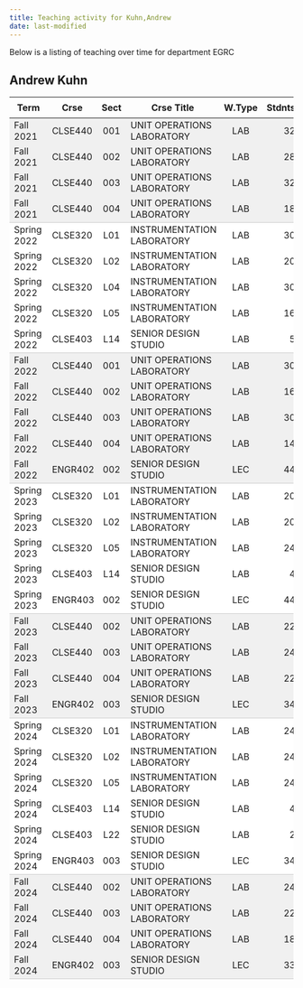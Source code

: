 ```yaml
---
title: Teaching activity for Kuhn,Andrew
date: last-modified
---
```


Below is a listing of teaching over time for department EGRC


## Andrew Kuhn

<style type="text/css">
#T_1b88f table {
  width: 100%;
  border-collapse: collapse;
}
#T_1b88f th {
  text-align: center;
  padding: 8px;
}
#T_1b88f td:nth-child(1) {
  padding-right: 10px;
  text-align: left;
}
#T_1b88f td:nth-child(2) {
  padding-right: 5px;
  text-align: left;
}
#T_1b88f  td:nth-child(4) {
  padding-right: 5px;
  text-align: left;
}
#T_1b88f td:nth-child(3) {
  text-align: center;
}
#T_1b88f  td:nth-child(5) {
  text-align: center;
}
#T_1b88f td:nth-child(6) {
  text-align: right;
}
#T_1b88f  td:nth-child(7) {
  text-align: right;
}
#T_1b88f_row0_col0, #T_1b88f_row0_col1, #T_1b88f_row0_col2, #T_1b88f_row0_col3, #T_1b88f_row0_col4, #T_1b88f_row0_col5, #T_1b88f_row0_col6, #T_1b88f_row1_col0, #T_1b88f_row1_col1, #T_1b88f_row1_col2, #T_1b88f_row1_col3, #T_1b88f_row1_col4, #T_1b88f_row1_col5, #T_1b88f_row1_col6, #T_1b88f_row2_col0, #T_1b88f_row2_col1, #T_1b88f_row2_col2, #T_1b88f_row2_col3, #T_1b88f_row2_col4, #T_1b88f_row2_col5, #T_1b88f_row2_col6, #T_1b88f_row9_col0, #T_1b88f_row9_col1, #T_1b88f_row9_col2, #T_1b88f_row9_col3, #T_1b88f_row9_col4, #T_1b88f_row9_col5, #T_1b88f_row9_col6, #T_1b88f_row10_col0, #T_1b88f_row10_col1, #T_1b88f_row10_col2, #T_1b88f_row10_col3, #T_1b88f_row10_col4, #T_1b88f_row10_col5, #T_1b88f_row10_col6, #T_1b88f_row11_col0, #T_1b88f_row11_col1, #T_1b88f_row11_col2, #T_1b88f_row11_col3, #T_1b88f_row11_col4, #T_1b88f_row11_col5, #T_1b88f_row11_col6, #T_1b88f_row12_col0, #T_1b88f_row12_col1, #T_1b88f_row12_col2, #T_1b88f_row12_col3, #T_1b88f_row12_col4, #T_1b88f_row12_col5, #T_1b88f_row12_col6, #T_1b88f_row19_col0, #T_1b88f_row19_col1, #T_1b88f_row19_col2, #T_1b88f_row19_col3, #T_1b88f_row19_col4, #T_1b88f_row19_col5, #T_1b88f_row19_col6, #T_1b88f_row20_col0, #T_1b88f_row20_col1, #T_1b88f_row20_col2, #T_1b88f_row20_col3, #T_1b88f_row20_col4, #T_1b88f_row20_col5, #T_1b88f_row20_col6, #T_1b88f_row21_col0, #T_1b88f_row21_col1, #T_1b88f_row21_col2, #T_1b88f_row21_col3, #T_1b88f_row21_col4, #T_1b88f_row21_col5, #T_1b88f_row21_col6, #T_1b88f_row29_col0, #T_1b88f_row29_col1, #T_1b88f_row29_col2, #T_1b88f_row29_col3, #T_1b88f_row29_col4, #T_1b88f_row29_col5, #T_1b88f_row29_col6, #T_1b88f_row30_col0, #T_1b88f_row30_col1, #T_1b88f_row30_col2, #T_1b88f_row30_col3, #T_1b88f_row30_col4, #T_1b88f_row30_col5, #T_1b88f_row30_col6, #T_1b88f_row31_col0, #T_1b88f_row31_col1, #T_1b88f_row31_col2, #T_1b88f_row31_col3, #T_1b88f_row31_col4, #T_1b88f_row31_col5, #T_1b88f_row31_col6 {
  background-color: #f0f0f0;
  border-bottom: none;
}
#T_1b88f_row3_col0, #T_1b88f_row3_col1, #T_1b88f_row3_col2, #T_1b88f_row3_col3, #T_1b88f_row3_col4, #T_1b88f_row3_col5, #T_1b88f_row3_col6, #T_1b88f_row13_col0, #T_1b88f_row13_col1, #T_1b88f_row13_col2, #T_1b88f_row13_col3, #T_1b88f_row13_col4, #T_1b88f_row13_col5, #T_1b88f_row13_col6, #T_1b88f_row22_col0, #T_1b88f_row22_col1, #T_1b88f_row22_col2, #T_1b88f_row22_col3, #T_1b88f_row22_col4, #T_1b88f_row22_col5, #T_1b88f_row22_col6, #T_1b88f_row32_col0, #T_1b88f_row32_col1, #T_1b88f_row32_col2, #T_1b88f_row32_col3, #T_1b88f_row32_col4, #T_1b88f_row32_col5, #T_1b88f_row32_col6 {
  background-color: #f0f0f0;
  border-bottom: 1px solid #ccc;
}
#T_1b88f_row4_col0, #T_1b88f_row4_col1, #T_1b88f_row4_col2, #T_1b88f_row4_col3, #T_1b88f_row4_col4, #T_1b88f_row4_col5, #T_1b88f_row4_col6, #T_1b88f_row5_col0, #T_1b88f_row5_col1, #T_1b88f_row5_col2, #T_1b88f_row5_col3, #T_1b88f_row5_col4, #T_1b88f_row5_col5, #T_1b88f_row5_col6, #T_1b88f_row6_col0, #T_1b88f_row6_col1, #T_1b88f_row6_col2, #T_1b88f_row6_col3, #T_1b88f_row6_col4, #T_1b88f_row6_col5, #T_1b88f_row6_col6, #T_1b88f_row7_col0, #T_1b88f_row7_col1, #T_1b88f_row7_col2, #T_1b88f_row7_col3, #T_1b88f_row7_col4, #T_1b88f_row7_col5, #T_1b88f_row7_col6, #T_1b88f_row14_col0, #T_1b88f_row14_col1, #T_1b88f_row14_col2, #T_1b88f_row14_col3, #T_1b88f_row14_col4, #T_1b88f_row14_col5, #T_1b88f_row14_col6, #T_1b88f_row15_col0, #T_1b88f_row15_col1, #T_1b88f_row15_col2, #T_1b88f_row15_col3, #T_1b88f_row15_col4, #T_1b88f_row15_col5, #T_1b88f_row15_col6, #T_1b88f_row16_col0, #T_1b88f_row16_col1, #T_1b88f_row16_col2, #T_1b88f_row16_col3, #T_1b88f_row16_col4, #T_1b88f_row16_col5, #T_1b88f_row16_col6, #T_1b88f_row17_col0, #T_1b88f_row17_col1, #T_1b88f_row17_col2, #T_1b88f_row17_col3, #T_1b88f_row17_col4, #T_1b88f_row17_col5, #T_1b88f_row17_col6, #T_1b88f_row23_col0, #T_1b88f_row23_col1, #T_1b88f_row23_col2, #T_1b88f_row23_col3, #T_1b88f_row23_col4, #T_1b88f_row23_col5, #T_1b88f_row23_col6, #T_1b88f_row24_col0, #T_1b88f_row24_col1, #T_1b88f_row24_col2, #T_1b88f_row24_col3, #T_1b88f_row24_col4, #T_1b88f_row24_col5, #T_1b88f_row24_col6, #T_1b88f_row25_col0, #T_1b88f_row25_col1, #T_1b88f_row25_col2, #T_1b88f_row25_col3, #T_1b88f_row25_col4, #T_1b88f_row25_col5, #T_1b88f_row25_col6, #T_1b88f_row26_col0, #T_1b88f_row26_col1, #T_1b88f_row26_col2, #T_1b88f_row26_col3, #T_1b88f_row26_col4, #T_1b88f_row26_col5, #T_1b88f_row26_col6, #T_1b88f_row27_col0, #T_1b88f_row27_col1, #T_1b88f_row27_col2, #T_1b88f_row27_col3, #T_1b88f_row27_col4, #T_1b88f_row27_col5, #T_1b88f_row27_col6 {
  background-color: #ffffff;
  border-bottom: none;
}
#T_1b88f_row8_col0, #T_1b88f_row8_col1, #T_1b88f_row8_col2, #T_1b88f_row8_col3, #T_1b88f_row8_col4, #T_1b88f_row8_col5, #T_1b88f_row8_col6, #T_1b88f_row18_col0, #T_1b88f_row18_col1, #T_1b88f_row18_col2, #T_1b88f_row18_col3, #T_1b88f_row18_col4, #T_1b88f_row18_col5, #T_1b88f_row18_col6, #T_1b88f_row28_col0, #T_1b88f_row28_col1, #T_1b88f_row28_col2, #T_1b88f_row28_col3, #T_1b88f_row28_col4, #T_1b88f_row28_col5, #T_1b88f_row28_col6 {
  background-color: #ffffff;
  border-bottom: 1px solid #ccc;
}
</style>
<table id="T_1b88f">
  <thead>
    <tr>
      <th id="T_1b88f_level0_col0" class="col_heading level0 col0" >Term</th>
      <th id="T_1b88f_level0_col1" class="col_heading level0 col1" >Crse</th>
      <th id="T_1b88f_level0_col2" class="col_heading level0 col2" >Sect</th>
      <th id="T_1b88f_level0_col3" class="col_heading level0 col3" >Crse Title</th>
      <th id="T_1b88f_level0_col4" class="col_heading level0 col4" >W.Type</th>
      <th id="T_1b88f_level0_col5" class="col_heading level0 col5" >Stdnts</th>
      <th id="T_1b88f_level0_col6" class="col_heading level0 col6" >Hours</th>
    </tr>
  </thead>
  <tbody>
    <tr>
      <td id="T_1b88f_row0_col0" class="data row0 col0" >Fall 2021</td>
      <td id="T_1b88f_row0_col1" class="data row0 col1" >CLSE440</td>
      <td id="T_1b88f_row0_col2" class="data row0 col2" >001</td>
      <td id="T_1b88f_row0_col3" class="data row0 col3" >UNIT OPERATIONS LABORATORY</td>
      <td id="T_1b88f_row0_col4" class="data row0 col4" >LAB</td>
      <td id="T_1b88f_row0_col5" class="data row0 col5" >32</td>
      <td id="T_1b88f_row0_col6" class="data row0 col6" >48</td>
    </tr>
    <tr>
      <td id="T_1b88f_row1_col0" class="data row1 col0" >Fall 2021</td>
      <td id="T_1b88f_row1_col1" class="data row1 col1" >CLSE440</td>
      <td id="T_1b88f_row1_col2" class="data row1 col2" >002</td>
      <td id="T_1b88f_row1_col3" class="data row1 col3" >UNIT OPERATIONS LABORATORY</td>
      <td id="T_1b88f_row1_col4" class="data row1 col4" >LAB</td>
      <td id="T_1b88f_row1_col5" class="data row1 col5" >28</td>
      <td id="T_1b88f_row1_col6" class="data row1 col6" >42</td>
    </tr>
    <tr>
      <td id="T_1b88f_row2_col0" class="data row2 col0" >Fall 2021</td>
      <td id="T_1b88f_row2_col1" class="data row2 col1" >CLSE440</td>
      <td id="T_1b88f_row2_col2" class="data row2 col2" >003</td>
      <td id="T_1b88f_row2_col3" class="data row2 col3" >UNIT OPERATIONS LABORATORY</td>
      <td id="T_1b88f_row2_col4" class="data row2 col4" >LAB</td>
      <td id="T_1b88f_row2_col5" class="data row2 col5" >32</td>
      <td id="T_1b88f_row2_col6" class="data row2 col6" >48</td>
    </tr>
    <tr>
      <td id="T_1b88f_row3_col0" class="data row3 col0" >Fall 2021</td>
      <td id="T_1b88f_row3_col1" class="data row3 col1" >CLSE440</td>
      <td id="T_1b88f_row3_col2" class="data row3 col2" >004</td>
      <td id="T_1b88f_row3_col3" class="data row3 col3" >UNIT OPERATIONS LABORATORY</td>
      <td id="T_1b88f_row3_col4" class="data row3 col4" >LAB</td>
      <td id="T_1b88f_row3_col5" class="data row3 col5" >18</td>
      <td id="T_1b88f_row3_col6" class="data row3 col6" >27</td>
    </tr>
    <tr>
      <td id="T_1b88f_row4_col0" class="data row4 col0" >Spring 2022</td>
      <td id="T_1b88f_row4_col1" class="data row4 col1" >CLSE320</td>
      <td id="T_1b88f_row4_col2" class="data row4 col2" >L01</td>
      <td id="T_1b88f_row4_col3" class="data row4 col3" >INSTRUMENTATION LABORATORY</td>
      <td id="T_1b88f_row4_col4" class="data row4 col4" >LAB</td>
      <td id="T_1b88f_row4_col5" class="data row4 col5" >30</td>
      <td id="T_1b88f_row4_col6" class="data row4 col6" >45</td>
    </tr>
    <tr>
      <td id="T_1b88f_row5_col0" class="data row5 col0" >Spring 2022</td>
      <td id="T_1b88f_row5_col1" class="data row5 col1" >CLSE320</td>
      <td id="T_1b88f_row5_col2" class="data row5 col2" >L02</td>
      <td id="T_1b88f_row5_col3" class="data row5 col3" >INSTRUMENTATION LABORATORY</td>
      <td id="T_1b88f_row5_col4" class="data row5 col4" >LAB</td>
      <td id="T_1b88f_row5_col5" class="data row5 col5" >20</td>
      <td id="T_1b88f_row5_col6" class="data row5 col6" >30</td>
    </tr>
    <tr>
      <td id="T_1b88f_row6_col0" class="data row6 col0" >Spring 2022</td>
      <td id="T_1b88f_row6_col1" class="data row6 col1" >CLSE320</td>
      <td id="T_1b88f_row6_col2" class="data row6 col2" >L04</td>
      <td id="T_1b88f_row6_col3" class="data row6 col3" >INSTRUMENTATION LABORATORY</td>
      <td id="T_1b88f_row6_col4" class="data row6 col4" >LAB</td>
      <td id="T_1b88f_row6_col5" class="data row6 col5" >30</td>
      <td id="T_1b88f_row6_col6" class="data row6 col6" >45</td>
    </tr>
    <tr>
      <td id="T_1b88f_row7_col0" class="data row7 col0" >Spring 2022</td>
      <td id="T_1b88f_row7_col1" class="data row7 col1" >CLSE320</td>
      <td id="T_1b88f_row7_col2" class="data row7 col2" >L05</td>
      <td id="T_1b88f_row7_col3" class="data row7 col3" >INSTRUMENTATION LABORATORY</td>
      <td id="T_1b88f_row7_col4" class="data row7 col4" >LAB</td>
      <td id="T_1b88f_row7_col5" class="data row7 col5" >16</td>
      <td id="T_1b88f_row7_col6" class="data row7 col6" >24</td>
    </tr>
    <tr>
      <td id="T_1b88f_row8_col0" class="data row8 col0" >Spring 2022</td>
      <td id="T_1b88f_row8_col1" class="data row8 col1" >CLSE403</td>
      <td id="T_1b88f_row8_col2" class="data row8 col2" >L14</td>
      <td id="T_1b88f_row8_col3" class="data row8 col3" >SENIOR DESIGN STUDIO</td>
      <td id="T_1b88f_row8_col4" class="data row8 col4" >LAB</td>
      <td id="T_1b88f_row8_col5" class="data row8 col5" >5</td>
      <td id="T_1b88f_row8_col6" class="data row8 col6" >10</td>
    </tr>
    <tr>
      <td id="T_1b88f_row9_col0" class="data row9 col0" >Fall 2022</td>
      <td id="T_1b88f_row9_col1" class="data row9 col1" >CLSE440</td>
      <td id="T_1b88f_row9_col2" class="data row9 col2" >001</td>
      <td id="T_1b88f_row9_col3" class="data row9 col3" >UNIT OPERATIONS LABORATORY</td>
      <td id="T_1b88f_row9_col4" class="data row9 col4" >LAB</td>
      <td id="T_1b88f_row9_col5" class="data row9 col5" >30</td>
      <td id="T_1b88f_row9_col6" class="data row9 col6" >45</td>
    </tr>
    <tr>
      <td id="T_1b88f_row10_col0" class="data row10 col0" >Fall 2022</td>
      <td id="T_1b88f_row10_col1" class="data row10 col1" >CLSE440</td>
      <td id="T_1b88f_row10_col2" class="data row10 col2" >002</td>
      <td id="T_1b88f_row10_col3" class="data row10 col3" >UNIT OPERATIONS LABORATORY</td>
      <td id="T_1b88f_row10_col4" class="data row10 col4" >LAB</td>
      <td id="T_1b88f_row10_col5" class="data row10 col5" >16</td>
      <td id="T_1b88f_row10_col6" class="data row10 col6" >24</td>
    </tr>
    <tr>
      <td id="T_1b88f_row11_col0" class="data row11 col0" >Fall 2022</td>
      <td id="T_1b88f_row11_col1" class="data row11 col1" >CLSE440</td>
      <td id="T_1b88f_row11_col2" class="data row11 col2" >003</td>
      <td id="T_1b88f_row11_col3" class="data row11 col3" >UNIT OPERATIONS LABORATORY</td>
      <td id="T_1b88f_row11_col4" class="data row11 col4" >LAB</td>
      <td id="T_1b88f_row11_col5" class="data row11 col5" >30</td>
      <td id="T_1b88f_row11_col6" class="data row11 col6" >45</td>
    </tr>
    <tr>
      <td id="T_1b88f_row12_col0" class="data row12 col0" >Fall 2022</td>
      <td id="T_1b88f_row12_col1" class="data row12 col1" >CLSE440</td>
      <td id="T_1b88f_row12_col2" class="data row12 col2" >004</td>
      <td id="T_1b88f_row12_col3" class="data row12 col3" >UNIT OPERATIONS LABORATORY</td>
      <td id="T_1b88f_row12_col4" class="data row12 col4" >LAB</td>
      <td id="T_1b88f_row12_col5" class="data row12 col5" >14</td>
      <td id="T_1b88f_row12_col6" class="data row12 col6" >21</td>
    </tr>
    <tr>
      <td id="T_1b88f_row13_col0" class="data row13 col0" >Fall 2022</td>
      <td id="T_1b88f_row13_col1" class="data row13 col1" >ENGR402</td>
      <td id="T_1b88f_row13_col2" class="data row13 col2" >002</td>
      <td id="T_1b88f_row13_col3" class="data row13 col3" >SENIOR DESIGN STUDIO</td>
      <td id="T_1b88f_row13_col4" class="data row13 col4" >LEC</td>
      <td id="T_1b88f_row13_col5" class="data row13 col5" >44</td>
      <td id="T_1b88f_row13_col6" class="data row13 col6" >44</td>
    </tr>
    <tr>
      <td id="T_1b88f_row14_col0" class="data row14 col0" >Spring 2023</td>
      <td id="T_1b88f_row14_col1" class="data row14 col1" >CLSE320</td>
      <td id="T_1b88f_row14_col2" class="data row14 col2" >L01</td>
      <td id="T_1b88f_row14_col3" class="data row14 col3" >INSTRUMENTATION LABORATORY</td>
      <td id="T_1b88f_row14_col4" class="data row14 col4" >LAB</td>
      <td id="T_1b88f_row14_col5" class="data row14 col5" >20</td>
      <td id="T_1b88f_row14_col6" class="data row14 col6" >30</td>
    </tr>
    <tr>
      <td id="T_1b88f_row15_col0" class="data row15 col0" >Spring 2023</td>
      <td id="T_1b88f_row15_col1" class="data row15 col1" >CLSE320</td>
      <td id="T_1b88f_row15_col2" class="data row15 col2" >L02</td>
      <td id="T_1b88f_row15_col3" class="data row15 col3" >INSTRUMENTATION LABORATORY</td>
      <td id="T_1b88f_row15_col4" class="data row15 col4" >LAB</td>
      <td id="T_1b88f_row15_col5" class="data row15 col5" >20</td>
      <td id="T_1b88f_row15_col6" class="data row15 col6" >30</td>
    </tr>
    <tr>
      <td id="T_1b88f_row16_col0" class="data row16 col0" >Spring 2023</td>
      <td id="T_1b88f_row16_col1" class="data row16 col1" >CLSE320</td>
      <td id="T_1b88f_row16_col2" class="data row16 col2" >L05</td>
      <td id="T_1b88f_row16_col3" class="data row16 col3" >INSTRUMENTATION LABORATORY</td>
      <td id="T_1b88f_row16_col4" class="data row16 col4" >LAB</td>
      <td id="T_1b88f_row16_col5" class="data row16 col5" >24</td>
      <td id="T_1b88f_row16_col6" class="data row16 col6" >36</td>
    </tr>
    <tr>
      <td id="T_1b88f_row17_col0" class="data row17 col0" >Spring 2023</td>
      <td id="T_1b88f_row17_col1" class="data row17 col1" >CLSE403</td>
      <td id="T_1b88f_row17_col2" class="data row17 col2" >L14</td>
      <td id="T_1b88f_row17_col3" class="data row17 col3" >SENIOR DESIGN STUDIO</td>
      <td id="T_1b88f_row17_col4" class="data row17 col4" >LAB</td>
      <td id="T_1b88f_row17_col5" class="data row17 col5" >4</td>
      <td id="T_1b88f_row17_col6" class="data row17 col6" >8</td>
    </tr>
    <tr>
      <td id="T_1b88f_row18_col0" class="data row18 col0" >Spring 2023</td>
      <td id="T_1b88f_row18_col1" class="data row18 col1" >ENGR403</td>
      <td id="T_1b88f_row18_col2" class="data row18 col2" >002</td>
      <td id="T_1b88f_row18_col3" class="data row18 col3" >SENIOR DESIGN STUDIO</td>
      <td id="T_1b88f_row18_col4" class="data row18 col4" >LEC</td>
      <td id="T_1b88f_row18_col5" class="data row18 col5" >44</td>
      <td id="T_1b88f_row18_col6" class="data row18 col6" >44</td>
    </tr>
    <tr>
      <td id="T_1b88f_row19_col0" class="data row19 col0" >Fall 2023</td>
      <td id="T_1b88f_row19_col1" class="data row19 col1" >CLSE440</td>
      <td id="T_1b88f_row19_col2" class="data row19 col2" >002</td>
      <td id="T_1b88f_row19_col3" class="data row19 col3" >UNIT OPERATIONS LABORATORY</td>
      <td id="T_1b88f_row19_col4" class="data row19 col4" >LAB</td>
      <td id="T_1b88f_row19_col5" class="data row19 col5" >22</td>
      <td id="T_1b88f_row19_col6" class="data row19 col6" >33</td>
    </tr>
    <tr>
      <td id="T_1b88f_row20_col0" class="data row20 col0" >Fall 2023</td>
      <td id="T_1b88f_row20_col1" class="data row20 col1" >CLSE440</td>
      <td id="T_1b88f_row20_col2" class="data row20 col2" >003</td>
      <td id="T_1b88f_row20_col3" class="data row20 col3" >UNIT OPERATIONS LABORATORY</td>
      <td id="T_1b88f_row20_col4" class="data row20 col4" >LAB</td>
      <td id="T_1b88f_row20_col5" class="data row20 col5" >24</td>
      <td id="T_1b88f_row20_col6" class="data row20 col6" >36</td>
    </tr>
    <tr>
      <td id="T_1b88f_row21_col0" class="data row21 col0" >Fall 2023</td>
      <td id="T_1b88f_row21_col1" class="data row21 col1" >CLSE440</td>
      <td id="T_1b88f_row21_col2" class="data row21 col2" >004</td>
      <td id="T_1b88f_row21_col3" class="data row21 col3" >UNIT OPERATIONS LABORATORY</td>
      <td id="T_1b88f_row21_col4" class="data row21 col4" >LAB</td>
      <td id="T_1b88f_row21_col5" class="data row21 col5" >22</td>
      <td id="T_1b88f_row21_col6" class="data row21 col6" >33</td>
    </tr>
    <tr>
      <td id="T_1b88f_row22_col0" class="data row22 col0" >Fall 2023</td>
      <td id="T_1b88f_row22_col1" class="data row22 col1" >ENGR402</td>
      <td id="T_1b88f_row22_col2" class="data row22 col2" >003</td>
      <td id="T_1b88f_row22_col3" class="data row22 col3" >SENIOR DESIGN STUDIO</td>
      <td id="T_1b88f_row22_col4" class="data row22 col4" >LEC</td>
      <td id="T_1b88f_row22_col5" class="data row22 col5" >34</td>
      <td id="T_1b88f_row22_col6" class="data row22 col6" >34</td>
    </tr>
    <tr>
      <td id="T_1b88f_row23_col0" class="data row23 col0" >Spring 2024</td>
      <td id="T_1b88f_row23_col1" class="data row23 col1" >CLSE320</td>
      <td id="T_1b88f_row23_col2" class="data row23 col2" >L01</td>
      <td id="T_1b88f_row23_col3" class="data row23 col3" >INSTRUMENTATION LABORATORY</td>
      <td id="T_1b88f_row23_col4" class="data row23 col4" >LAB</td>
      <td id="T_1b88f_row23_col5" class="data row23 col5" >24</td>
      <td id="T_1b88f_row23_col6" class="data row23 col6" >36</td>
    </tr>
    <tr>
      <td id="T_1b88f_row24_col0" class="data row24 col0" >Spring 2024</td>
      <td id="T_1b88f_row24_col1" class="data row24 col1" >CLSE320</td>
      <td id="T_1b88f_row24_col2" class="data row24 col2" >L02</td>
      <td id="T_1b88f_row24_col3" class="data row24 col3" >INSTRUMENTATION LABORATORY</td>
      <td id="T_1b88f_row24_col4" class="data row24 col4" >LAB</td>
      <td id="T_1b88f_row24_col5" class="data row24 col5" >24</td>
      <td id="T_1b88f_row24_col6" class="data row24 col6" >36</td>
    </tr>
    <tr>
      <td id="T_1b88f_row25_col0" class="data row25 col0" >Spring 2024</td>
      <td id="T_1b88f_row25_col1" class="data row25 col1" >CLSE320</td>
      <td id="T_1b88f_row25_col2" class="data row25 col2" >L05</td>
      <td id="T_1b88f_row25_col3" class="data row25 col3" >INSTRUMENTATION LABORATORY</td>
      <td id="T_1b88f_row25_col4" class="data row25 col4" >LAB</td>
      <td id="T_1b88f_row25_col5" class="data row25 col5" >24</td>
      <td id="T_1b88f_row25_col6" class="data row25 col6" >36</td>
    </tr>
    <tr>
      <td id="T_1b88f_row26_col0" class="data row26 col0" >Spring 2024</td>
      <td id="T_1b88f_row26_col1" class="data row26 col1" >CLSE403</td>
      <td id="T_1b88f_row26_col2" class="data row26 col2" >L14</td>
      <td id="T_1b88f_row26_col3" class="data row26 col3" >SENIOR DESIGN STUDIO</td>
      <td id="T_1b88f_row26_col4" class="data row26 col4" >LAB</td>
      <td id="T_1b88f_row26_col5" class="data row26 col5" >4</td>
      <td id="T_1b88f_row26_col6" class="data row26 col6" >8</td>
    </tr>
    <tr>
      <td id="T_1b88f_row27_col0" class="data row27 col0" >Spring 2024</td>
      <td id="T_1b88f_row27_col1" class="data row27 col1" >CLSE403</td>
      <td id="T_1b88f_row27_col2" class="data row27 col2" >L22</td>
      <td id="T_1b88f_row27_col3" class="data row27 col3" >SENIOR DESIGN STUDIO</td>
      <td id="T_1b88f_row27_col4" class="data row27 col4" >LAB</td>
      <td id="T_1b88f_row27_col5" class="data row27 col5" >2</td>
      <td id="T_1b88f_row27_col6" class="data row27 col6" >3</td>
    </tr>
    <tr>
      <td id="T_1b88f_row28_col0" class="data row28 col0" >Spring 2024</td>
      <td id="T_1b88f_row28_col1" class="data row28 col1" >ENGR403</td>
      <td id="T_1b88f_row28_col2" class="data row28 col2" >003</td>
      <td id="T_1b88f_row28_col3" class="data row28 col3" >SENIOR DESIGN STUDIO</td>
      <td id="T_1b88f_row28_col4" class="data row28 col4" >LEC</td>
      <td id="T_1b88f_row28_col5" class="data row28 col5" >34</td>
      <td id="T_1b88f_row28_col6" class="data row28 col6" >34</td>
    </tr>
    <tr>
      <td id="T_1b88f_row29_col0" class="data row29 col0" >Fall 2024</td>
      <td id="T_1b88f_row29_col1" class="data row29 col1" >CLSE440</td>
      <td id="T_1b88f_row29_col2" class="data row29 col2" >002</td>
      <td id="T_1b88f_row29_col3" class="data row29 col3" >UNIT OPERATIONS LABORATORY</td>
      <td id="T_1b88f_row29_col4" class="data row29 col4" >LAB</td>
      <td id="T_1b88f_row29_col5" class="data row29 col5" >24</td>
      <td id="T_1b88f_row29_col6" class="data row29 col6" >36</td>
    </tr>
    <tr>
      <td id="T_1b88f_row30_col0" class="data row30 col0" >Fall 2024</td>
      <td id="T_1b88f_row30_col1" class="data row30 col1" >CLSE440</td>
      <td id="T_1b88f_row30_col2" class="data row30 col2" >003</td>
      <td id="T_1b88f_row30_col3" class="data row30 col3" >UNIT OPERATIONS LABORATORY</td>
      <td id="T_1b88f_row30_col4" class="data row30 col4" >LAB</td>
      <td id="T_1b88f_row30_col5" class="data row30 col5" >22</td>
      <td id="T_1b88f_row30_col6" class="data row30 col6" >33</td>
    </tr>
    <tr>
      <td id="T_1b88f_row31_col0" class="data row31 col0" >Fall 2024</td>
      <td id="T_1b88f_row31_col1" class="data row31 col1" >CLSE440</td>
      <td id="T_1b88f_row31_col2" class="data row31 col2" >004</td>
      <td id="T_1b88f_row31_col3" class="data row31 col3" >UNIT OPERATIONS LABORATORY</td>
      <td id="T_1b88f_row31_col4" class="data row31 col4" >LAB</td>
      <td id="T_1b88f_row31_col5" class="data row31 col5" >18</td>
      <td id="T_1b88f_row31_col6" class="data row31 col6" >27</td>
    </tr>
    <tr>
      <td id="T_1b88f_row32_col0" class="data row32 col0" >Fall 2024</td>
      <td id="T_1b88f_row32_col1" class="data row32 col1" >ENGR402</td>
      <td id="T_1b88f_row32_col2" class="data row32 col2" >003</td>
      <td id="T_1b88f_row32_col3" class="data row32 col3" >SENIOR DESIGN STUDIO</td>
      <td id="T_1b88f_row32_col4" class="data row32 col4" >LEC</td>
      <td id="T_1b88f_row32_col5" class="data row32 col5" >33</td>
      <td id="T_1b88f_row32_col6" class="data row32 col6" >33</td>
    </tr>
  </tbody>
</table>


